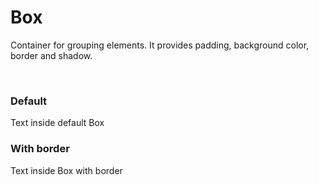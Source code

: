 
<Meta title="Layout/Box" component={Box} />

# Box

Container for grouping elements. It provides padding, background color, border and shadow.

<br />

### Default

<Canvas>
  <Story name="Default">
    <Box>Text inside default Box</Box>
  </Story>
</Canvas>

### With border

<Canvas>
  <Story
    name="With border"
    args={{
      border: true,
    }}
  >
    <Box border>Text inside Box with border</Box>
  </Story>
</Canvas>
